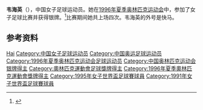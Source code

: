 {{Infobox sportsperson
| name           = 韦海英
|show-medals=yes
|medaltemplates={{MedalSport | 女子[[足球|足球]]}}
{{MedalCountry | {{CHN}} }}
{{MedalCompetition|[[奥林匹克运动会|奥林匹克运动会]]}}
{{MedalSilver| [[1996年夏季奥林匹克运动会|1996年 亚特兰大]] |[[1996年夏季奥林匹克运动会足球比赛|女子足球]]}}
}}

'''韦海英'''（{{bd|1971年|1月5日|}}），中国女子足球运动员。她在[[1996年夏季奥林匹克运动会|1996年夏季奥林匹克运动会]]中，参加了女子足球比赛并获得银牌。<ref>{{cite web|url=http://www.databaseolympics.com/players/playerpage.htm?ilkid=WEIHAI01|title=韦海英|publisher=Sport Reference|date=|accessdate=2010-06-02|deadurl=yes|archiveurl=https://web.archive.org/web/20070930011433/http://www.databaseolympics.com/players/playerpage.htm?ilkid=WEIHAI01|archivedate=2007-09-30}}</ref>比赛期间她共上场四次。韦海英的外号是快马。

== 参考资料 ==
{{Reflist}}

{{1991年女足世界杯中国队参赛名单}}
{{1995年女足世界杯中国队参赛名单}}
{{1996年奥运会女子足球中国参赛名单}}

{{Authority control}}
{{DEFAULTSORT:Wei Haiying}}
[[Category:韦姓|Hai]]
[[Category:中国女子足球运动员|Category:中国女子足球运动员]]
[[Category:中国奥运足球运动员|Category:中国奥运足球运动员]]
[[Category:1996年夏季奥林匹克运动会足球运动员|Category:1996年夏季奥林匹克运动会足球运动员]]
[[Category:中国奥林匹克运动会银牌得主|Category:中国奥林匹克运动会银牌得主]]
[[Category:奧林匹克運動會足球獎牌得主|Category:奧林匹克運動會足球獎牌得主]]
[[Category:1996年夏季奧林匹克運動會獎牌得主|Category:1996年夏季奧林匹克運動會獎牌得主]]
[[Category:1995年女子世界盃足球賽球員|Category:1995年女子世界盃足球賽球員]]
[[Category:1991年女子世界盃足球賽球員|Category:1991年女子世界盃足球賽球員]]